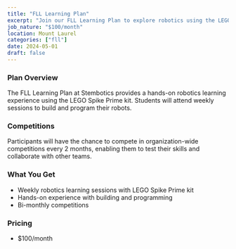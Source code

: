 ```yaml
---
title: "FLL Learning Plan"
excerpt: "Join our FLL Learning Plan to explore robotics using the LEGO Spike Prime kit and compete in FLL competitions."
job_nature: "$100/month"
location: Mount Laurel
categories: ["fll"]
date: 2024-05-01
draft: false
---
```


### Plan Overview

The FLL Learning Plan at Stembotics provides a hands-on robotics learning experience using the LEGO Spike Prime kit. Students will attend weekly sessions to build and program their robots.

### Competitions

Participants will have the chance to compete in organization-wide competitions every 2 months, enabling them to test their skills and collaborate with other teams.

### What You Get

- Weekly robotics learning sessions with LEGO Spike Prime kit
- Hands-on experience with building and programming
- Bi-monthly competitions

### Pricing

- $100/month